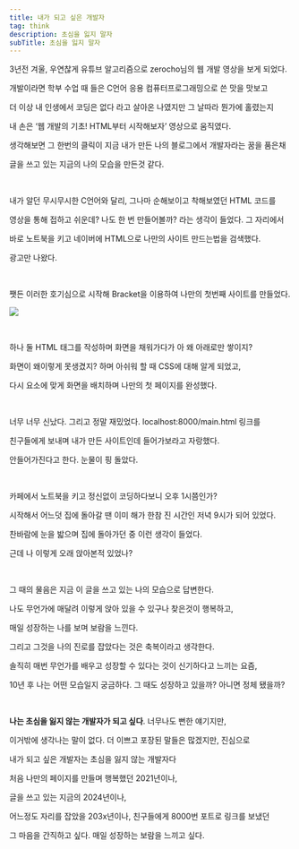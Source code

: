 ```yaml
---
title: 내가 되고 싶은 개발자
tag: think
description: 초심을 잃지 말자
subTitle: 초심을 잃지 말자
---
```


3년전 겨울, 우연찮게 유튜브 알고리즘으로 zerocho님의 웹 개발 영상을 보게 되었다.

개발이라면 학부 수업 때 들은 C언어 응용 컴퓨터프로그래밍으로 쓴 맛을 맛보고

더 이상 내 인생에서 코딩은 없다 라고 살아온 나였지만 그 날따라 뭔가에 홀렸는지

내 손은 ‘웹 개발의 기초! HTML부터 시작해보자’ 영상으로 움직였다.

생각해보면 그 한번의 클릭이 지금 내가 만든 나의 블로그에서 개발자라는 꿈을 품은채

글을 쓰고 있는 지금의 나의 모습을 만든것 같다.

<br />

내가 알던 무시무시한 C언어와 달리, 그나마 순해보이고 착해보였던 HTML 코드를

영상을 통해 접하고 쉬운데? 나도 한 번 만들어볼까? 라는 생각이 들었다. 그 자리에서

바로 노트북을 키고 네이버에 HTML으로 나만의 사이트 만드는법을 검색했다.

광고만 나왔다.

<br />

쨋든 이러한 호기심으로 시작해 Bracket을 이용하여 나만의 첫번째 사이트를 만들었다.

![](/images/think/want-to-be/1.jpeg)

<br />

하나 둘 HTML 태그를 작성하며 화면을 채워가다가 아 왜 아래로만 쌓이지?

화면이 왜이렇게 못생겼지? 하며 아쉬워 할 때 CSS에 대해 알게 되었고,

다시 요소에 맞게 화면을 배치하며 나만의 첫 페이지를 완성했다.

<br />

너무 너무 신났다. 그리고 정말 재밌었다. localhost:8000/main.html 링크를

친구들에게 보내며 내가 만든 사이트인데 들어가보라고 자랑했다.

안들어가진다고 한다. 눈물이 핑 돌았다.

<br />

카페에서 노트북을 키고 정신없이 코딩하다보니 오후 1시쯤인가?

시작해서 어느덧 집에 돌아갈 땐 이미 해가 한참 진 시간인 저녁 9시가 되어 있었다.

찬바람에 눈을 밟으며 집에 돌아가던 중 이런 생각이 들었다.

근데 나 이렇게 오래 앉아본적 있었나?

<br />

그 때의 물음은 지금 이 글을 쓰고 있는 나의 모습으로 답변한다.

나도 무언가에 매달려 이렇게 앉아 있을 수 있구나 찾은것이 행복하고,

매일 성장하는 나를 보며 보람을 느낀다.

그리고 그것을 나의 진로를 잡았다는 것은 축복이라고 생각한다.

솔직히 매번 무언가를 배우고 성장할 수 있다는 것이 신기하다고 느끼는 요즘,

10년 후 나는 어떤 모습일지 궁금하다. 그 때도 성장하고 있을까? 아니면 정체 됐을까?

<br />

**나는 초심을 잃지 않는 개발자가 되고 싶다**. 너무나도 뻔한 얘기지만,

이거밖에 생각나는 말이 없다. 더 이쁘고 포장된 말들은 많겠지만, 진심으로

내가 되고 싶은 개발자는 초심을 잃지 않는 개발자다

처음 나만의 페이지를 만들며 행복했던 2021년이나,

글을 쓰고 있는 지금의 2024년이나,

어느정도 자리를 잡았을 203x년이나, 친구들에게 8000번 포트로 링크를 보냈던

그 마음을 간직하고 싶다. 매일 성장하는 보람을 느끼고 싶다.

<br />
<br />
